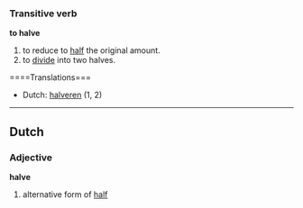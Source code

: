 ===Transitive verb===
'''to halve'''

# to reduce to [[half]] the original amount.
# to [[divide]] into two halves.

====Translations===
*Dutch: [[halveren]] (1, 2)

----
==Dutch==
===Adjective===
'''halve'''

# alternative form of [[half]]